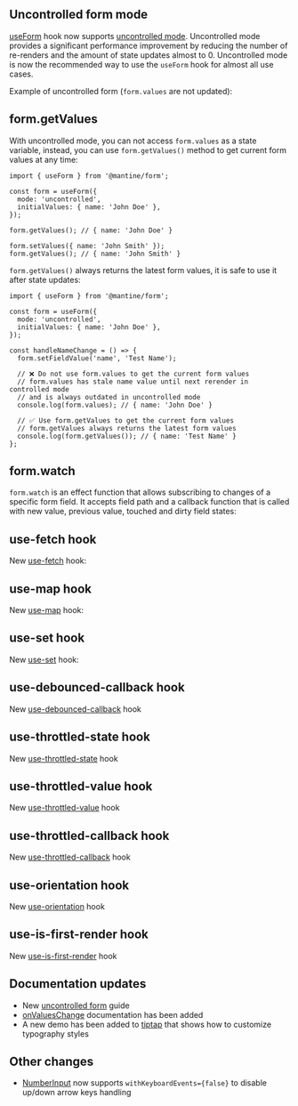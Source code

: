 

## Uncontrolled form mode

[useForm](/form/use-form) hook now supports [uncontrolled mode](/form/uncontrolled).
Uncontrolled mode provides a significant performance improvement by reducing
the number of re-renders and the amount of state updates almost to 0. Uncontrolled
mode is now the recommended way to use the `useForm` hook for almost all use cases.

Example of uncontrolled form (`form.values` are not updated):

<Demo data={FormDemos.uncontrolled} />

## form.getValues

With uncontrolled mode, you can not access `form.values` as a state variable,
instead, you can use `form.getValues()` method to get current form values at any time:

```tsx
import { useForm } from '@mantine/form';

const form = useForm({
  mode: 'uncontrolled',
  initialValues: { name: 'John Doe' },
});

form.getValues(); // { name: 'John Doe' }

form.setValues({ name: 'John Smith' });
form.getValues(); // { name: 'John Smith' }
```

`form.getValues()` always returns the latest form values, it is safe to use it
after state updates:

```tsx
import { useForm } from '@mantine/form';

const form = useForm({
  mode: 'uncontrolled',
  initialValues: { name: 'John Doe' },
});

const handleNameChange = () => {
  form.setFieldValue('name', 'Test Name');

  // ❌ Do not use form.values to get the current form values
  // form.values has stale name value until next rerender in controlled mode
  // and is always outdated in uncontrolled mode
  console.log(form.values); // { name: 'John Doe' }

  // ✅ Use form.getValues to get the current form values
  // form.getValues always returns the latest form values
  console.log(form.getValues()); // { name: 'Test Name' }
};
```

## form.watch

`form.watch` is an effect function that allows subscribing to changes of a
specific form field. It accepts field path and a callback function that is
called with new value, previous value, touched and dirty field states:

<Demo data={FormDemos.watch} />

## use-fetch hook

New [use-fetch](/hooks/use-fetch) hook:

<Demo data={HooksDemos.useFetchUsage} />

## use-map hook

New [use-map](/hooks/use-map) hook:

<Demo data={HooksDemos.useMapUsage} />

## use-set hook

New [use-set](/hooks/use-set) hook:

<Demo data={HooksDemos.useSetUsage} />

## use-debounced-callback hook

New [use-debounced-callback](/hooks/use-debounced-callback) hook

## use-throttled-state hook

New [use-throttled-state](/hooks/use-throttled-state) hook

## use-throttled-value hook

New [use-throttled-value](/hooks/use-throttled-value) hook

## use-throttled-callback hook

New [use-throttled-callback](/hooks/use-throttled-callback) hook

## use-orientation hook

New [use-orientation](/hooks/use-orientation) hook

## use-is-first-render hook

New [use-is-first-render](/hooks/use-is-first-render) hook

## Documentation updates

- New [uncontrolled form](/form/uncontrolled) guide
- [onValuesChange](/form/values/#onvalueschange) documentation has been added
- A new demo has been added to [tiptap](/x/tiptap/#typography-styles) that shows how to customize typography styles

## Other changes

- [NumberInput](/core/number-input) now supports `withKeyboardEvents={false}` to disable up/down arrow keys handling
